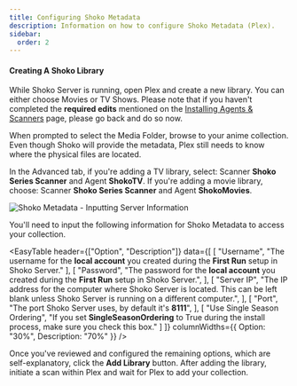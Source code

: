 ```yaml
---
title: Configuring Shoko Metadata
description: Information on how to configure Shoko Metadata (Plex).
sidebar:
  order: 2
---
```


#### Creating A Shoko Library

While Shoko Server is running, open Plex and create a new library. You can either choose Movies or TV Shows.
Please note that if you haven't completed the **required edits** mentioned on the
[Installing Agents & Scanners](../installing-agents-scanners/#editing-shoko-movie-scanner) page, please go back and do so now.

When prompted to select the Media Folder, browse to your anime collection. Even though Shoko will provide the
metadata, Plex still needs to know where the physical files are located.

In the Advanced tab, if you're adding a TV library, select: Scanner **Shoko Series Scanner** and Agent **ShokoTV**. If you're adding a
movie library, choose: Scanner **Shoko Series Scanner** and Agent **ShokoMovies**.

![Shoko Metadata - Inputting Server Information](../../../assets/img/shoko-metadata/Shoko-Metadata-Inputting-Server-Info.jpg)

You'll need to input the following information for Shoko Metadata to access your collection.

<EasyTable
    header={["Option", "Description"]}
    data={[
      [
        "Username",
        "The username for the **local account** you created during the **First Run** setup in Shoko Server."
      ],
      [
        "Password",
        "The password for the **local account** you created during the **First Run** setup in Shoko Server.",
      ],
      [
        "Server IP",
        "The IP address for the computer where Shoko Server is located. This can be left blank unless Shoko Server is running on a different computer.",
      ],
      [
        "Port",
        "The port Shoko Server uses, by default it's **8111**",
      ],
      [
        "Use Single Season Ordering",
        "If you set **SingleSeasonOrdering** to True during the install process, make sure you check this box."
      ]
    ]}
    columnWidths={{ Option: "30%", Description: "70%" }}
/>

Once you've reviewed and configured the remaining options, which are self-explanatory, click the **Add Library** button.
After adding the library, initiate a scan within Plex and wait for Plex to add your collection.
